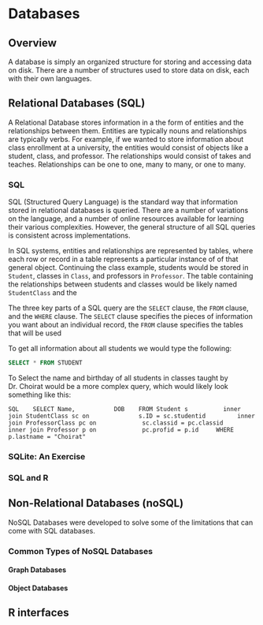 # Databases {#databases}

## Overview
  A database is simply an organized structure for storing and accessing data on disk. There are a number of structures used to store data on disk, each with their own languages.  
  


## Relational Databases (SQL)

A Relational Database stores information in a the form of entities and the relationships between them. Entities are typically nouns and relationships are typically verbs. For example, if we wanted to store information about class enrollment at a university, the entities would consist of objects like a student, class, and professor. The relationships would consist of takes and teaches. Relationships can be one to one, many to many, or one to many.

### SQL

SQL (Structured Query Language) is the standard way that information stored in relational databases is queried. There are a number of variations on the language, and a number of online resources available for learning their various complexities. However, the general structure of all SQL queries is consistent across implementations. 

In SQL systems, entities and relationships are represented by tables, where each row or record in a table represents a particular instance of of that general object. Continuing the class example, students would be stored in `Student`, classes in `Class`, and professors in `Professor`. The table containing the relationships between students and classes would be likely named `StudentClass` and the 

The three key parts of a SQL query are the `SELECT` clause, the `FROM` clause, and the `WHERE` clause. The `SELECT` clause specifies the pieces of information you want about an individual record, the `FROM` clause specifies the tables that will be used


To get all information about all students we would type the following:
```SQL
SELECT * FROM STUDENT
``` 

To Select the name and birthday of all students in classes taught by Dr. Choirat would be a more complex query, which would likely look something like this:

```SQL
   SELECT Name,
          DOB
   FROM Student s 
        inner join StudentClass sc on 
            s.ID = sc.studentid
        inner join ProfessorClass pc on
            sc.classid = pc.classid
        inner join Professor p on
            pc.profid = p.id
    WHERE p.lastname = "Choirat"
    ```
        
        
### SQLite: An Exercise

### SQL and R



## Non-Relational Databases (noSQL)

NoSQL Databases were developed to solve some of the limitations that can come with SQL databases.

### Common Types of NoSQL Databases

#### Graph Databases

#### Object Databases

## R interfaces
